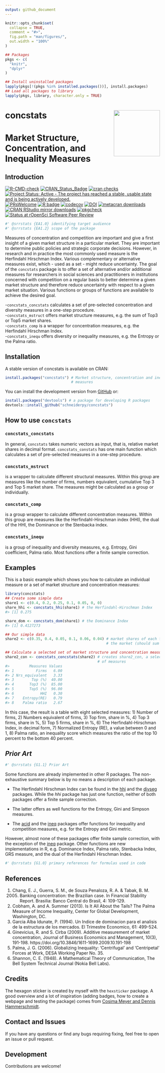 ```yaml
---
output: github_document
---
```


<!-- README.md is generated from README.Rmd. Please edit that file -->


```r
knitr::opts_chunk$set(
  collapse = TRUE,
  comment = "#>",
  fig.path = "man/figures/",
  out.width = "100%"
)
```

```R
## Packages
pkgs <- c(
  "knitr",
  "dplyr"
)

## Install uninstalled packages
lapply(pkgs[!(pkgs %in% installed.packages())], install.packages)
## Load all packages to library 
lapply(pkgs, library, character.only = TRUE)
```

# concstats <img src='man/figures/logo.png' align="right" height="150" style="float:right; height:150px;"/>

#  Market Structure, Concentration, and Inequality Measures

## Introduction

<!-- badges: start -->
[![R-CMD-check](https://github.com/schneiderpy/concstats/workflows/R-CMD-check/badge.svg)](https://github.com/schneiderpy/concstats/actions)
[![CRAN_Status_Badge](https://www.r-pkg.org/badges/version/concstats)](https://cran.r-project.org/package=concstats)
[![cran checks](https://badges.cranchecks.info/summary/concstats.svg)](https://cran.r-project.org/web/checks/check_results_concstats.html)
[![Project Status: Active - The project has reached a stable, usable state and is being actively developed.](https://www.repostatus.org/badges/latest/active.svg)](https://www.repostatus.org/#active)
[![PRsWelcome](https://img.shields.io/badge/PRs-welcome-brightgreen.svg?style=plastic)](https://github.com/schneiderpy/concstats/pulls)
[![R badge](https://img.shields.io/badge/Build%20with-♥%20and%20R-blue)](https://github.com/schneiderpy/concstats)
[![codecov](https://codecov.io/gh/schneiderpy/concstats/branch/master/graph/badge.svg?token=IG5NPEGK6J)](https://codecov.io/gh/schneiderpy/concstats)
[![DOI](https://zenodo.org/badge/DOI/10.5281/zenodo.6456536.svg)](https://doi.org/10.5281/zenodo.6456536)
[![metacran downloads](https://cranlogs.r-pkg.org/badges/concstats)](https://cran.r-project.org/package=concstats)
[![CRAN RStudio mirror downloads](https://cranlogs.r-pkg.org/badges/grand-total/concstats?color=blue)](https://r-pkg.org/pkg/concstats)
[![pkgcheck](https://github.com/schneiderpy/concstats/workflows/pkgcheck/badge.svg)](https://github.com/schneiderpy/concstats/actions?query=workflow%3Apkgcheck)
[![Status at rOpenSci Software Peer Review](https://badges.ropensci.org/559_status.svg)](https://github.com/ropensci/software-review/issues/559)

<!-- badges: end -->

```r
#' @srrstats {EA1.0} identifying target audience
#' @srrstats {EA1.2} scope of the package
```
Measures of concentration and competition are important and give a first
insight of a given market structure in a particular market. They are important
to determine public policies and strategic corporate decisions.
However, in research and in practice the most commonly used measure is the
Herfindahl Hirschman Index. Various complementary or alternative measures exist,
which - used as a set - might reduce uncertainty. The goal of the `concstats`
package is to offer a set of alternative and/or additional measures for
researchers in social sciences and practitioners in institutions concerned with
competition on a regular basis to better determine a given market structure and
therefore reduce uncertainty with respect to a given market situation.
Various functions or groups of functions are available to achieve the desired
goal.

\-`concstats_concstats` calculates a set of pre-selected concentration and
diversity measures in a one-step procedure.  
\-`concstats_mstruct` offers market structure measures, e.g. the sum of Top3 or
Top5 market shares.  
\-`concstats_comp` is a wrapper for concentration measures, e.g. the Herfindahl
Hirschman Index.  
\-`concstats_inequ` offers diversity or inequality measures, e.g. the Entropy
or the Palma ratio.

## Installation

A stable version of concstats is available on CRAN:
```r
install.packages("concstats") # Market structure, concentration and inequality
                              # measures
```

You can install the development version from
[GitHub](https://github.com/schneiderpy/concstats) or:

```r
install.packages("devtools") # a package for developing R packages
devtools::install_github("schneiderpy/concstats")
```

## How to use `concstats`

### `concstats_concstats`

In general, `concstats` takes numeric vectors as input, that is, relative market
shares in decimal format. `concstats_constats` has one main function which
calculates a set of pre-selected measures in a one-step procedure.

### `concstats_mstruct`

is a wrapper to calculate different structural measures. Within this group are
measures like the number of firms, numbers equivalent, cumulative Top 3 and
Top 5 market share. The measures might be calculated as a group or individually.

### `concstats_comp`

is a group wrapper to calculate different concentration measures. Within this
group are measures like the Herfindahl-Hirschman index (HHI), the dual of the
HHI, the Dominance or the Stenbacka index.

### `concstats_inequ`

is a group of inequality and diversity measures, e.g. Entropy, Gini coefficient,
Palma ratio. Most functions offer a finite sample correction.

## Examples

This is a basic example which shows you how to calculate an individual
measure or a set of market structure and concentration measures:

```r
library(concstats)
## Create some simple data
share1 <- c(0.4, 0.2, 0.25, 0.1, 0.05, 0, 0)
share_hhi <- concstats_hhi(share1) # the Herfindahl-Hirschman Index
#> [1] 0.275

share_dom <- concstats_dom(share1) # the Dominance Index
#> [1] 0.4127273

## Our simple data
share2 <- c(0.35, 0.4, 0.05, 0.1, 0.06, 0.04) # market shares of each firm in
                                              # the market (should sum up to 1)

## Calculate a selected set of market structure and concentration measures
share2_con <- concstats_concstats(share2) # creates share2_con, a selected set
                                          # of measures
#>         Measures Values
#> 1          Firms   6.00
#> 2 Nrs_equivalent   3.33
#> 3        Top (%)  40.00
#> 4       Top3 (%)  85.00
#> 5       Top5 (%)  96.00
#> 6            HHI   0.30
#> 7    Entropy(RE)   0.79
#> 8    Palma ratio   2.67
```

In this case, the result is a table with eight selected measures: 1)
Number of firms, 2) Numbers equivalent of firms, 3) Top firm, share in
%, 4) Top 3 firms, share in %, 5) Top 5 firms, share in %, 6) The
Herfindahl-Hirschman Index, in decimal form, 7) Normalized Entropy (RE),
a value between 0 and 1, 8) Palma ratio, an inequality score which
measures the ratio of the top 10 percent to the bottom 40 percent.

## *Prior Art*
```r
#' @srrstats {G1.1} Prior Art
```
Some functions are already implemented in other R packages. The non-exhaustive
summary below is by no means a description of each package.

- The Herfindahl Hirschman Index can be found in the
[hhi](https://joss.theoj.org/papers/10.21105/joss.00828) and the
[divseg](https://github.com/christopherkenny/divseg) packages. While the *hhi*
package has just one function, neither of both packages offer a finite sample
correction.

- The latter offers as well functions for the Entropy, Gini and Simpson
measures.

- The [acid](https://cran.r-project.org/package=acid) and the
[ineq](https://cran.r-project.org/package=ineq) packages offer functions for
inequality and competition measures, e.g. for the Entropy and Gini metric.

However, almost none of these packages offer finite sample correction, with the
exception of the [ineq](https://cran.r-project.org/package=ineq) package.
Other functions are new implementations in R, e.g. Dominance Index,
Palma ratio, Stenbacka Index, GRS measure, and the dual of the Herfindahl
Hirschman Index.
```r
#' @srrstats {G1.0} primary references for formulas used in code
```
## References

1.  Chang, E. J., Guerra, S. M., de Souza Penaloza, R. A. & Tabak, B. M.
    (2005) Banking concentration: the Brazilian case. In Financial
    Stability Report. Brasilia: Banco Central do Brasil, 4: 109-129.
2.  Cobham, A. and A. Summer (2013). Is It All About the Tails? The
    Palma Measure of Income Inequality, Center for Global Development,
    Washington, DC.
3.  Garcia Alba Idunate, P. (1994). Un Indice de dominacion para el
    analisis de la estructura de los mercados. El Trimestre Economico,
    61: 499-524.
4.  Ginevicius, R. and S. Cirba (2009). Additive measurement of market
    concentration, Journal of Business Economics and Management, 10(3),
    191-198. https://doi.org/10.3846/1611-1699.2009.10.191-198
5.  Palma, J. G. (2006). Globalizing Inequality: 'Centrifugal' and
    'Centripetal' Forces at Work, DESA Working Paper No. 35.
6.  Shannon, C. E. (1948). A Mathematical Theory of Communication, The
    Bell System Technical Journal (Nokia Bell Labs).

## Credits

The hexagon sticker is created by myself with the `hexsticker` package.
A good overview and a lot of inspiration (adding badges, how to create a
webpage and testing the package) comes from [Cosima Meyer and Dennis
Hammerschmidt](https://www.mzes.uni-mannheim.de/socialsciencedatalab/article/r-package/).

## Contact and Issues

If you have any questions or find any bugs requiring fixing, feel free to open
an issue or pull request.

## Development

Contributions are welcome\!
